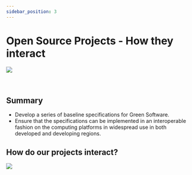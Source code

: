 ```yaml
---
sidebar_position: 3
---
```



# Open Source Projects - How they interact

<div>
  <img src="/img/gsf-projects/gsf-projects-diagram.svg" />
</div>
<br />
<br />

## Summary

- Develop a series of baseline specifications for Green Software.
- Ensure that the specifications can be implemented in an interoperable fashion on the computing platforms in widespread use in both developed and developing regions.

## How do our projects interact?

<div>
  <img src="/img/gsf-projects/gsf-projects-diagram.svg" />
</div>
<br />
<br />
